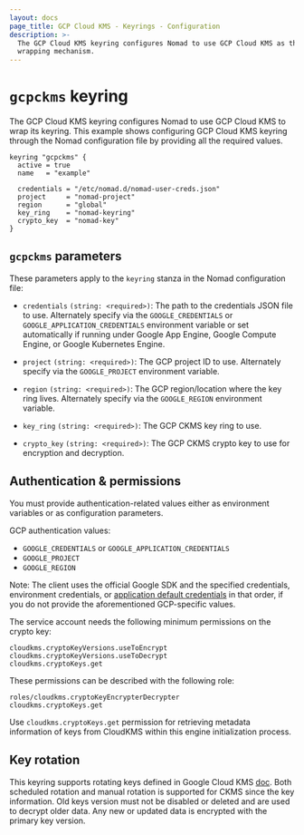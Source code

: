 ```yaml
---
layout: docs
page_title: GCP Cloud KMS - Keyrings - Configuration
description: >-
  The GCP Cloud KMS keyring configures Nomad to use GCP Cloud KMS as the keyring
  wrapping mechanism.
---
```


# `gcpckms` keyring


The GCP Cloud KMS keyring configures Nomad to use GCP Cloud KMS to wrap its
keyring. This example shows configuring GCP Cloud KMS keyring through the Nomad
configuration file by providing all the required values.

```hcl
keyring "gcpckms" {
  active = true
  name   = "example"

  credentials = "/etc/nomad.d/nomad-user-creds.json"
  project     = "nomad-project"
  region      = "global"
  key_ring    = "nomad-keyring"
  crypto_key  = "nomad-key"
}
```

## `gcpckms` parameters

These parameters apply to the `keyring` stanza in the Nomad configuration file:

- `credentials` `(string: <required>)`: The path to the credentials JSON file to
  use. Alternately specify via the `GOOGLE_CREDENTIALS` or
  `GOOGLE_APPLICATION_CREDENTIALS` environment variable or set automatically if
  running under Google App Engine, Google Compute Engine, or Google Kubernetes
  Engine.

- `project` `(string: <required>)`: The GCP project ID to use. Alternately
  specify via the `GOOGLE_PROJECT` environment variable.

- `region` `(string: <required>)`: The GCP region/location where the key ring
  lives. Alternately specify via the `GOOGLE_REGION` environment variable.

- `key_ring` `(string: <required>)`: The GCP CKMS key ring to use.

- `crypto_key` `(string: <required>)`: The GCP CKMS crypto key to use for
  encryption and decryption.

## Authentication &amp; permissions

You must provide authentication-related values either as environment
variables or as configuration parameters.

GCP authentication values:

- `GOOGLE_CREDENTIALS` or `GOOGLE_APPLICATION_CREDENTIALS`
- `GOOGLE_PROJECT`
- `GOOGLE_REGION`

Note: The client uses the official Google SDK and the specified credentials,
environment credentials, or [application default credentials][] in that order,
if you do not provide the aforementioned GCP-specific values.

The service account needs the following minimum permissions on the crypto key:

```text
cloudkms.cryptoKeyVersions.useToEncrypt
cloudkms.cryptoKeyVersions.useToDecrypt
cloudkms.cryptoKeys.get
```

These permissions can be described with the following role:

```text
roles/cloudkms.cryptoKeyEncrypterDecrypter
cloudkms.cryptoKeys.get
```

Use `cloudkms.cryptoKeys.get` permission for retrieving metadata information of
keys from CloudKMS within this engine initialization process.

## Key rotation

This keyring supports rotating keys defined in Google Cloud KMS
[doc][rotating_keys]. Both scheduled rotation and manual rotation is supported
for CKMS since the key information. Old keys version must not be disabled or
deleted and are used to decrypt older data. Any new or updated data is encrypted
with the primary key version.


[application default credentials]: https://developers.google.com/identity/protocols/application-default-credentials
[rotating_keys]: https://cloud.google.com/kms/docs/rotating-keys
